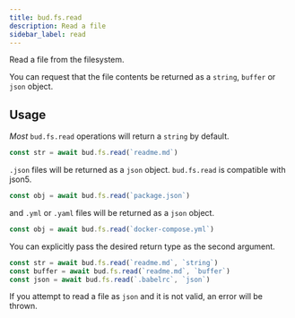 ```yaml
---
title: bud.fs.read
description: Read a file
sidebar_label: read
---
```


Read a file from the filesystem.

You can request that the file contents be returned as a `string`, `buffer` or `json` object.

## Usage

_Most_ `bud.fs.read` operations will return a `string` by default.

```typescript
const str = await bud.fs.read(`readme.md`)
```

`.json` files will be returned as a `json` object. `bud.fs.read` is compatible with json5.

```typescript
const obj = await bud.fs.read(`package.json`)
```

and `.yml` or `.yaml` files will be returned as a `json` object.

```typescript
const obj = await bud.fs.read(`docker-compose.yml`)
```

You can explicitly pass the desired return type as the second argument.

```typescript
const str = await bud.fs.read(`readme.md`, `string`)
const buffer = await bud.fs.read(`readme.md`, `buffer`)
const json = await bud.fs.read(`.babelrc`, `json`)
```

If you attempt to read a file as `json` and it is not valid, an error will be thrown.
